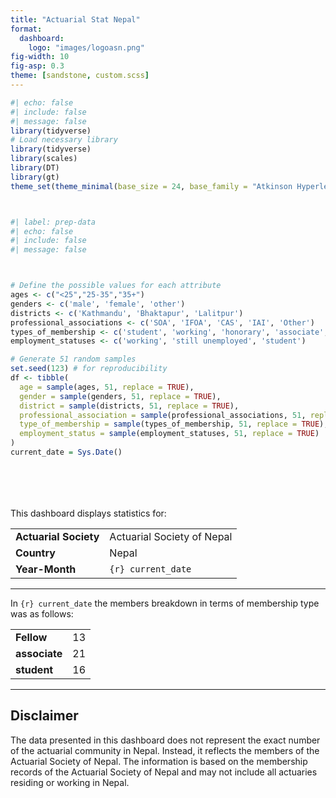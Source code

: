 ```yaml
---
title: "Actuarial Stat Nepal"
format: 
  dashboard:
    logo: "images/logoasn.png" 
fig-width: 10
fig-asp: 0.3
theme: [sandstone, custom.scss]
---
```


```r
#| echo: false
#| include: false
#| message: false
library(tidyverse)
# Load necessary library
library(tidyverse)
library(scales)
library(DT)
library(gt)
theme_set(theme_minimal(base_size = 24, base_family = "Atkinson Hyperlegible"))




```

```r


#| label: prep-data
#| echo: false
#| include: false
#| message: false



# Define the possible values for each attribute
ages <- c("<25","25-35","35+")
genders <- c('male', 'female', 'other')
districts <- c('Kathmandu', 'Bhaktapur', 'Lalitpur')
professional_associations <- c('SOA', 'IFOA', 'CAS', 'IAI', 'Other')
types_of_membership <- c('student', 'working', 'honorary', 'associate', 'fellow')
employment_statuses <- c('working', 'still unemployed', 'student')

# Generate 51 random samples
set.seed(123) # for reproducibility
df <- tibble(
  age = sample(ages, 51, replace = TRUE),
  gender = sample(genders, 51, replace = TRUE),
  district = sample(districts, 51, replace = TRUE),
  professional_association = sample(professional_associations, 51, replace = TRUE),
  type_of_membership = sample(types_of_membership, 51, replace = TRUE),
  employment_status = sample(employment_statuses, 51, replace = TRUE)
)
current_date = Sys.Date()





```

#  {.sidebar}

This dashboard displays statistics for: 

|                      |                            |
|----------------------|----------------------------|
| **Actuarial Society** | Actuarial Society of Nepal |
| **Country**          | Nepal                      |
| **Year-Month**       | `{r} current_date`           |

------------------------------------------------------------------------


In `{r} current_date` the members breakdown in terms of membership type was as follows:

|                          |     |
|--------------------------|-----|
| **Fellow** |  13 |
| **associate**            |  21 |
| **student**               |  16 |

------------------------------------------------------------------------
::: {.callout-note collapse="true"}
## Disclaimer

The data presented in this dashboard does not represent the exact number of the actuarial community in Nepal. Instead, it reflects the members of the Actuarial Society of Nepal. The information is based on the membership records of the Actuarial Society of Nepal and may not include all actuaries residing or working in Nepal.
:::